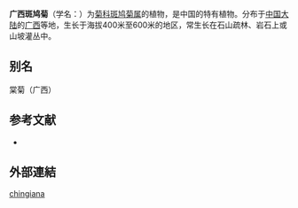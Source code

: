 {{Speciesbox
 | genus = Vernonia
| species = chingiana
 | authority = Hand.-Mazz.
}}

'''广西斑鸠菊'''（学名：{{lang|la|''Vernonia chingiana''}}）为[[菊科|菊科]][[斑鸠菊属|斑鸠菊属]]的植物，是中国的特有植物。分布于[[中国大陆|中国大陆]]的[[广西|广西]]等地，生长于海拔400米至600米的地区，常生长在石山疏林、岩石上或山坡灌丛中。

== 别名 ==
棠菊（广西）

== 参考文献 ==
<div class="references-small">
* {{cite web| url =http://www.bioinfo.cn/db05/KmzwSpecies.php?action=view&id=5844| title =广西斑鸠菊| work =《中国高等植物数据库全库》| publisher =中国科学院微生物研究所| author =昆明植物研究所| accessdate =2009-02-25| deadurl =yes| archiveurl =https://web.archive.org/web/20160305053554/http://www.bioinfo.cn/db05/KmzwSpecies.php?action=view&id=5844| archivedate =2016-03-05}}
</div>

==外部連結==
{{Taxonbar}}

[[Category:斑鸠菊属|chingiana]]


{{植物小作品}}